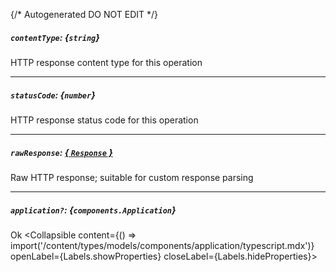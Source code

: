 {/* Autogenerated DO NOT EDIT  */}

##### `contentType`: *{`string`}*
HTTP response content type for this operation

---
##### `statusCode`: *{`number`}*
HTTP response status code for this operation

---
##### `rawResponse`: [*{ `Response` }*](https://developer.mozilla.org/en-US/docs/Web/API/Response)
Raw HTTP response; suitable for custom response parsing

---
##### `application?`: *{`components.Application`}*
Ok
<Collapsible content={() => import('/content/types/models/components/application/typescript.mdx')} openLabel={Labels.showProperties} closeLabel={Labels.hideProperties}>
</Collapsible>


